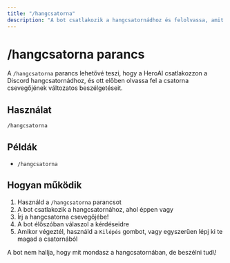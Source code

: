 ```yaml
---
title: "/hangcsatorna"
description: "A bot csatlakozik a hangcsatornádhoz és felolvassa, amit írsz a csatorna csevegőjébe."
---
```


# /hangcsatorna parancs

A `/hangcsatorna` parancs lehetővé teszi, hogy a HeroAI csatlakozzon a Discord hangcsatornádhoz, és ott előben olvassa fel a csatorna csevegőjének változatos beszélgetéseit.

## Használat

```
/hangcsatorna
```

## Példák

- `/hangcsatorna`

## Hogyan működik

1. Használd a `/hangcsatorna` parancsot
2. A bot csatlakozik a hangcsatornához, ahol éppen vagy
3. Írj a hangcsatorna csevegőjébe\!
4. A bot élőszóban válaszol a kérdéseidre
5. Amikor végeztél, használd a `Kilépés` gombot, vagy egyszerűen lépj ki te magad a csatornából

<Note>
  A bot nem hallja, hogy mit mondasz a hangcsatornában, de beszélni tud\!
</Note>